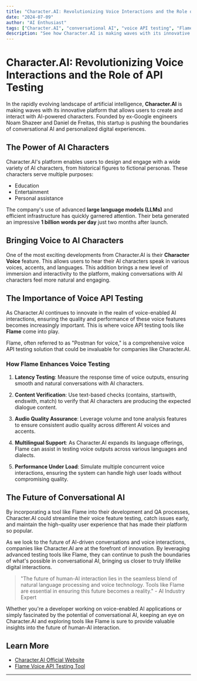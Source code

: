 ```yaml
---
title: "Character.AI: Revolutionizing Voice Interactions and the Role of API Testing"
date: "2024-07-09"
author: "AI Enthusiast"
tags: ["Character.AI", "conversational AI", "voice API testing", "Flame", "AI characters"],
description: "See how Character.AI is making waves with its innovative platform that allows users to create and interact with AI-powered characters"
---
```


# Character.AI: Revolutionizing Voice Interactions and the Role of API Testing

In the rapidly evolving landscape of artificial intelligence, **Character.AI** is making waves with its innovative platform that allows users to create and interact with AI-powered characters. Founded by ex-Google engineers Noam Shazeer and Daniel de Freitas, this startup is pushing the boundaries of conversational AI and personalized digital experiences.

## The Power of AI Characters

Character.AI's platform enables users to design and engage with a wide variety of AI characters, from historical figures to fictional personas. These characters serve multiple purposes:

- Education
- Entertainment
- Personal assistance

The company's use of advanced **large language models (LLMs)** and efficient infrastructure has quickly garnered attention. Their beta generated an impressive **1 billion words per day** just two months after launch.

## Bringing Voice to AI Characters

One of the most exciting developments from Character.AI is their **Character Voice** feature. This allows users to hear their AI characters speak in various voices, accents, and languages. This addition brings a new level of immersion and interactivity to the platform, making conversations with AI characters feel more natural and engaging.

## The Importance of Voice API Testing

As Character.AI continues to innovate in the realm of voice-enabled AI interactions, ensuring the quality and performance of these voice features becomes increasingly important. This is where voice API testing tools like **Flame** come into play.

Flame, often referred to as "Postman for voice," is a comprehensive voice API testing solution that could be invaluable for companies like Character.AI.

### How Flame Enhances Voice Testing

1. **Latency Testing**: Measure the response time of voice outputs, ensuring smooth and natural conversations with AI characters.

2. **Content Verification**: Use text-based checks (contains, startswith, endswith, match) to verify that AI characters are producing the expected dialogue content.

3. **Audio Quality Assurance**: Leverage volume and tone analysis features to ensure consistent audio quality across different AI voices and accents.

4. **Multilingual Support**: As Character.AI expands its language offerings, Flame can assist in testing voice outputs across various languages and dialects.

5. **Performance Under Load**: Simulate multiple concurrent voice interactions, ensuring the system can handle high user loads without compromising quality.

## The Future of Conversational AI

By incorporating a tool like Flame into their development and QA processes, Character.AI could streamline their voice feature testing, catch issues early, and maintain the high-quality user experience that has made their platform so popular.

As we look to the future of AI-driven conversations and voice interactions, companies like Character.AI are at the forefront of innovation. By leveraging advanced testing tools like Flame, they can continue to push the boundaries of what's possible in conversational AI, bringing us closer to truly lifelike digital interactions.

> "The future of human-AI interaction lies in the seamless blend of natural language processing and voice technology. Tools like Flame are essential in ensuring this future becomes a reality." - AI Industry Expert

Whether you're a developer working on voice-enabled AI applications or simply fascinated by the potential of conversational AI, keeping an eye on Character.AI and exploring tools like Flame is sure to provide valuable insights into the future of human-AI interaction.

## Learn More

- [Character.AI Official Website](https://www.character.ai)
- [Flame Voice API Testing Tool](https://www.withflame.com)

---